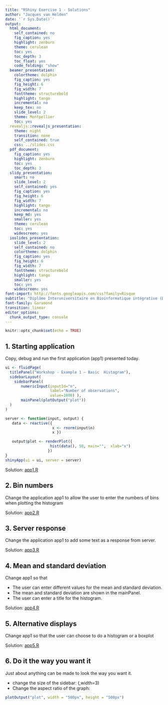 ```yaml
---
title: "RShiny Exercise 1 - Solutions"
author: "Jacques van Helden"
date: '`r Sys.Date()`'
output:
  html_document:
    self_contained: no
    fig_caption: yes
    highlight: zenburn
    theme: cerulean
    toc: yes
    toc_depth: 3
    toc_float: yes
    code_folding: "show"
  beamer_presentation:
    colortheme: dolphin
    fig_caption: yes
    fig_height: 6
    fig_width: 7
    fonttheme: structurebold
    highlight: tango
    incremental: no
    keep_tex: no
    slide_level: 2
    theme: Montpellier
    toc: yes
  revealjs::revealjs_presentation:
    theme: night
    transition: none
    self_contained: true
    css: ../slides.css
  pdf_document:
    fig_caption: yes
    highlight: zenburn
    toc: yes
    toc_depth: 3
  slidy_presentation:
    smart: no
    slide_level: 2
    self_contained: yes
    fig_caption: yes
    fig_height: 6
    fig_width: 7
    highlight: tango
    incremental: no
    keep_md: yes
    smaller: yes
    theme: cerulean
    toc: yes
    widescreen: yes
  ioslides_presentation:
    slide_level: 2
    self_contained: no
    colortheme: dolphin
    fig_caption: yes
    fig_height: 6
    fig_width: 7
    fonttheme: structurebold
    highlight: tango
    smaller: yes
    toc: yes
    widescreen: yes
font-import: http://fonts.googleapis.com/css?family=Risque
subtitle: "Diplôme Interuniversitaire en Bioinformatique intégrative (DU-Bii 2019)"
font-family: Garamond
transition: linear
editor_options: 
  chunk_output_type: console
---
```


```r
knitr::opts_chunk$set(echo = TRUE)
```


## 1. Starting application

Copy, debug and run the first application (app1) presented today.

```r
ui <- fluidPage(
  titlePanel("Workshop - Example 1 – Basic  Histogram"),
  sidebarLayout(
    sidebarPanel(
       numericInput(inputId="n",
                    label="Number of observations",
                    value=1000) ),  
       mainPanel(plotOutput("plot"))
  )
)

server <- function(input, output) {
   data <- reactive({
                     x <- rnorm(input$n)
                     x })

   output$plot <- renderPlot({
         	        hist(data(), 50, main="",  xlab="x")
                   })
}
shinyApp(ui = ui, server = server)
```



Solution: [app1.R](app1.R)


## 2. Bin numbers

Change the application app1 to allow the user to enter the numbers of bins when plotting the histogram

Solution: [app2.R](app2.R)

## 3. Server response

Change the application app1 to add some text as a response from server. 

Solution: [app3.R](app3.R)

## 4. Mean and standard deviation

Change app1 so that

- The user can enter different values for the mean and standard deviation. 
- The mean and standard deviation are shown in the mainPanel.
- The user can enter a title for the histogram.

Solution: [app4.R](app4.R)

## 5. Alternative displays

Change app1 so that the user can choose to do a
histogram or a boxplot

Solution: [app5.R](app5.R)


## 6. Do it the way you want it

Just about anything can be made to look the way you want it.

- change the size of the sidebar: (,width=3)
- Change the aspect ratio of the graph:

```r
plotOutput("plot", width = "500px", height = "500px")
```






